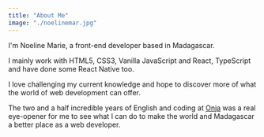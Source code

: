 ```yaml
---
title: "About Me"
image: "./noelinemar.jpg"
---
```


I'm Noeline Marie, a front-end developer based in Madagascar.

I mainly work with HTML5, CSS3, Vanilla JavaScript and React, TypeScript and have done some React Native too.

I love challenging my current knowledge and hope to discover more of what the world of web development can offer.

The two and a half incredible years of English and coding at <a class="onja" href="https://onja.org/">Onja</a> was a real eye-opener for me to see what I can do to make the world and Madagascar a better place as a web developer.
